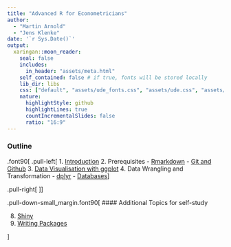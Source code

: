 ```yaml
---
title: "Advanced R for Econometricians"
author: 
  - "Martin Arnold"
  - "Jens Klenke"
date: '`r Sys.Date()`'
output:
  xaringan::moon_reader:
    seal: false
    includes:
      in_header: "assets/meta.html"
    self_contained: false # if true, fonts will be stored locally
    lib_dir: libs
    css: ["default", "assets/ude_fonts.css", "assets/ude.css", "assets/custom.css", "assets/title_slides.css"]
    nature:
      highlightStyle: github
      highlightLines: true
      countIncrementalSlides: false
      ratio: "16:9"
---
```

### Outline

.font90[
.pull-left[
1. [Introduction](Introduction/Introduction.html)
2. Prerequisites
   - [Rmarkdown](Rmarkdown/rmarkdown.html)
   - [Git and Github](Git/git_vcs.html)
3. [Data Visualisation with ggplot](ggplot2/ggplot2.html) 
4. Data Wrangling and Transformation
   - [dplyr](Wrangling/Wrangling.html)
   - [Databases](databases/databases.html)
]

.pull-right[
<ol start = "5">
<li> Advanced R Programming </li>
<ul>
  <li> <a href="Advanced R Concepts/Advanced.html">Advanced Concepts</a></li>
  <li> <a href="functional/functional.html">Functional Programming</a></li>
  <li> <a href="OOP/OOP.html">Object Oriented Programming</a></li>
</ul>
<li> Performance </li> 
<ul>
  <li> <a href="measuring and profiling/MeasuringProfiling.html">Profiling and Benchmarking</a></li> 
  <li> <a href="improving performance/improving-performance.html">Improving Performance</a></li>
  <li> <a href="Rcpp/SpeedRcpp.html">Rcpp</a></li>
  <li> <a href="RcppArmadillo/RcppArmadillo.html">RcppArmadillo</a></li>
</ul>
<li> <a href = Webscraping/webscraping.html>Web Scraping</a></li>
</ol>
]]


.pull-down-small_margin.font90[
#### Additional Topics for self-study

<ol start = "8">
  <li> <a href = Shiny/Shiny.html>Shiny</a> </li>
  <li> <a href = Packages/Packages.html>Writing Packages </a></li>
</ol>
]